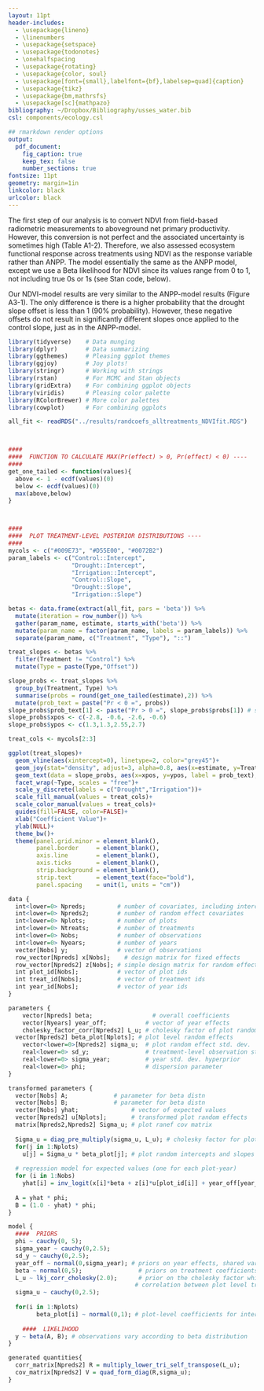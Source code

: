 ```yaml
---
layout: 11pt
header-includes:
  - \usepackage{lineno}
  - \linenumbers
  - \usepackage{setspace}
  - \usepackage{todonotes}
  - \onehalfspacing
  - \usepackage{rotating}
  - \usepackage{color, soul}
  - \usepackage[font={small},labelfont={bf},labelsep=quad]{caption}
  - \usepackage{tikz}
  - \usepackage{bm,mathrsfs}
  - \usepackage[sc]{mathpazo}
bibliography: ~/Dropbox/Bibliography/usses_water.bib
csl: components/ecology.csl

## rmarkdown render options
output:
  pdf_document:
    fig_caption: true
    keep_tex: false
    number_sections: true
fontsize: 11pt
geometry: margin=1in
linkcolor: black
urlcolor: black
---
```


\newcommand{\tikzcircle}[2][red,fill=red]{\tikz[baseline=-0.5ex]\draw[#1,radius=#2] (0,0) circle ;}
\renewcommand\linenumberfont{\normalfont\tiny\sffamily\color{gray}}
\renewcommand\thefigure{A3-\arabic{figure}}
\renewcommand\theequation{A3.\arabic{equation}}
\renewcommand\thetable{A3-\arabic{table}}  
\renewcommand\thesection{Section A3.\arabic{section}}

\begin{center}
\textbf{\Large{Appendix 3}} \\
A.T. Tredennick, A.R. Kleinhesselink, B. Taylor \& P.B. Adler \\
``Consistent ecosystem functional response across precipitation extremes in a sagebrush steppe'' \\
\emph{PeerJ}
\end{center}

\section{Conducting our analysis with NDVI}

The first step of our analysis is to convert NDVI from field-based radiometric measurements to aboveground net primary productivity.
However, this conversion is not perfect and the associated uncertainty is sometimes high (Table A1-2).
Therefore, we also assessed ecosystem functional response across treatments using NDVI as the response variable rather than ANPP.
The model essentially the same as the ANPP model, except we use a Beta likelihood for NDVI since its values range from 0 to 1, not including true 0s or 1s (see Stan code, below).

Our NDVI-model results are very similar to the ANPP-model results (Figure A3-1).
The only difference is there is a higher probability that the drought slope offset is less than 1 (90\% probability).
However, these negative offsets do not result in significantly different slopes once applied to the control slope, just as in the ANPP-model.


```r

library(tidyverse)    # Data munging
library(dplyr)        # Data summarizing
library(ggthemes)     # Pleasing ggplot themes
library(ggjoy)        # Joy plots!
library(stringr)      # Working with strings
library(rstan)        # For MCMC and Stan objects
library(gridExtra)    # For combining ggplot objects
library(viridis)      # Pleasing color palette
library(RColorBrewer) # More color palettes
library(cowplot)      # For combining ggplots

all_fit <- readRDS("../results/randcoefs_alltreatments_NDVIfit.RDS")



####
####  FUNCTION TO CALCULATE MAX(Pr(effect) > 0, Pr(effect) < 0) ----
####
get_one_tailed <- function(values){
  above <- 1 - ecdf(values)(0)
  below <- ecdf(values)(0)
  max(above,below)
}



####
####  PLOT TREATMENT-LEVEL POSTERIOR DISTRIBUTIONS ----
####
mycols <- c("#009E73", "#D55E00", "#0072B2")
param_labels <- c("Control::Intercept",
                  "Drought::Intercept", 
                  "Irrigation::Intercept",
                  "Control::Slope", 
                  "Drought::Slope", 
                  "Irrigation::Slope")

betas <- data.frame(extract(all_fit, pars = 'beta')) %>% 
  mutate(iteration = row_number()) %>% 
  gather(param_name, estimate, starts_with('beta')) %>%
  mutate(param_name = factor(param_name, labels = param_labels)) %>%
  separate(param_name, c("Treatment", "Type"), "::")

treat_slopes <- betas %>%
  filter(Treatment != "Control") %>%
  mutate(Type = paste(Type,"Offset"))

slope_probs <- treat_slopes %>%
  group_by(Treatment, Type) %>%
  summarise(probs = round(get_one_tailed(estimate),2)) %>%
  mutate(prob_text = paste("Pr < 0 =", probs))
slope_probs$prob_text[1] <- paste("Pr > 0 =", slope_probs$probs[1]) # switch direction of drought intercpet since greater than 0
slope_probs$xpos <- c(-2.8, -0.6, -2.6, -0.6)
slope_probs$ypos <- c(1.3,1.3,2.55,2.7)

treat_cols <- mycols[2:3]

ggplot(treat_slopes)+
  geom_vline(aes(xintercept=0), linetype=2, color="grey45")+
  geom_joy(stat="density", adjust=3, alpha=0.8, aes(x=estimate, y=Treatment, fill=Treatment, color=Treatment, height = ..density..))+
  geom_text(data = slope_probs, aes(x=xpos, y=ypos, label = prob_text), size = 3)+
  facet_wrap(~Type, scales = "free")+
  scale_y_discrete(labels = c("Drought","Irrigation"))+
  scale_fill_manual(values = treat_cols)+
  scale_color_manual(values = treat_cols)+
  guides(fill=FALSE, color=FALSE)+
  xlab("Coefficient Value")+
  ylab(NULL)+
  theme_bw()+
  theme(panel.grid.minor = element_blank(),
        panel.border     = element_blank(), 
        axis.line        = element_blank(),
        axis.ticks       = element_blank(),
        strip.background = element_blank(),
        strip.text       = element_text(face="bold"),
        panel.spacing    = unit(1, units = "cm"))
```

\newpage{}

\subsection{Stan Code}
```r
data {
  int<lower=0> Npreds;         # number of covariates, including intercept
  int<lower=0> Npreds2;        # number of random effect covariates
  int<lower=0> Nplots;         # number of plots
  int<lower=0> Ntreats;        # number of treatments
  int<lower=0> Nobs;           # number of observations
  int<lower=0> Nyears;         # number of years
  vector[Nobs] y;              # vector of observations
  row_vector[Npreds] x[Nobs];	 # design matrix for fixed effects
  row_vector[Npreds2] z[Nobs]; # simple design matrix for random effects 
  int plot_id[Nobs];           # vector of plot ids
  int treat_id[Nobs];          # vector of treatment ids
  int year_id[Nobs];           # vector of year ids
}

parameters {
	vector[Npreds] beta;	             # overall coefficients
	vector[Nyears] year_off;           # vector of year effects
	cholesky_factor_corr[Npreds2] L_u; # cholesky factor of plot random effect corr matrix
  vector[Npreds2] beta_plot[Nplots]; # plot level random effects
	vector<lower=0>[Npreds2] sigma_u;  # plot random effect std. dev.
	real<lower=0> sd_y;                # treatment-level observation std. dev.
	real<lower=0> sigma_year;          # year std. dev. hyperprior
	real<lower=0> phi;                 # dispersion parameter
}

transformed parameters {
  vector[Nobs] A;             # parameter for beta distn
  vector[Nobs] B;             # parameter for beta distn
  vector[Nobs] yhat;               # vector of expected values
  vector[Npreds2] u[Nplots];       # transformed plot random effects
  matrix[Npreds2,Npreds2] Sigma_u; # plot ranef cov matrix
  
  Sigma_u = diag_pre_multiply(sigma_u, L_u); # cholesky factor for plot-level covariance matrix 
  for(j in 1:Nplots)
    u[j] = Sigma_u * beta_plot[j]; # plot random intercepts and slopes
  
  # regression model for expected values (one for each plot-year)
  for (i in 1:Nobs)
    yhat[i] = inv_logit(x[i]*beta + z[i]*u[plot_id[i]] + year_off[year_id[i]]); 
  
  A = yhat * phi;
  B = (1.0 - yhat) * phi;
}

model {
  ####  PRIORS
  phi ~ cauchy(0, 5); 
  sigma_year ~ cauchy(0,2.5);
  sd_y ~ cauchy(0,2.5);
  year_off ~ normal(0,sigma_year); # priors on year effects, shared variance
  beta ~ normal(0,5);	             # priors on treatment coefficients
  L_u ~ lkj_corr_cholesky(2.0);      # prior on the cholesky factor which controls the 
                                    # correlation between plot level treatment effects
  sigma_u ~ cauchy(0,2.5);
  
  for(i in 1:Nplots)
		beta_plot[i] ~ normal(0,1); # plot-level coefficients for intercept and slope
	
	####  LIKELIHOOD
  y ~ beta(A, B); # observations vary according to beta distribution
}

generated quantities{
  corr_matrix[Npreds2] R = multiply_lower_tri_self_transpose(L_u);
  cov_matrix[Npreds2] V = quad_form_diag(R,sigma_u);
}

```

